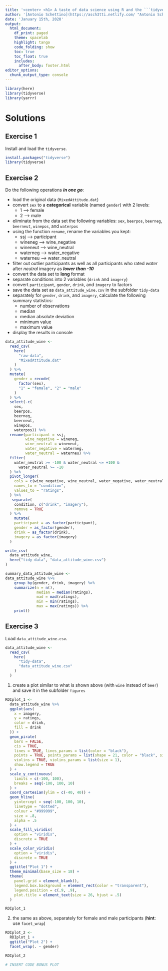 ```yaml
---
title: '<center> <h1> A taste of data science using R and the ```tidyverse``` -- Solutions </h1> </center>'
author: '[Antonio Schettino](https://asch3tti.netlify.com/ "Antonio Schettino")'
date: 'January 15th, 2020'
output:
  html_document:
    df_print: paged
    theme: spacelab
    highlight: tango
    code_folding: show
    toc: true
    toc_float: true
    includes:
      after_body: footer.html
editor_options: 
  chunk_output_type: console
---
```


```r

library(here)
library(tidyverse)
library(yarrr)

```

# Solutions

## Exercise 1

Install and load the ```tidyverse```.

```r

install.packages("tidyverse")
library(tidyverse)

```

## Exercise 2

Do the following operations _**in one go**_:

* load the original data (```MixedAttitude.dat```)
* convert ```sex``` to a **categorical** variable (named ```gender```) with 2 levels:
    - 1 --> female
    - 2 --> male
* eliminate from the data set the following variables: ```sex```, ```beerpos```, ```beerneg```, ```beerneut```, ```winepos```, and ```waterpos```
* using the function ```rename```, rename the variables you kept:
    - ssj --> participant
    - wineneg --> wine_negative
    - wineneut --> wine_neutral
    - waterneg --> water_negative
    - waterneu --> water_neutral
* filter out outlier participants as well as all participants who rated _water_ after _neutral_ imagery as _**lower than -10**_
* convert the data set to **long** format
* separate conditions into 2 variables (```drink``` and ```imagery```)
* convert ```participant```, ```gender```, ```drink```, and ```imagery``` to factors
* save the data set as ```data_attitude_wine.csv``` in the subfolder ```tidy-data```
* separately for ```gender```, ```drink```, and ```imagery```, calculate the following summary statistics:
    - number of observations
    - median
    - median absolute deviation
    - minimum value
    - maximum value
* display the results in console

```r

data_attitude_wine <-
  read_csv(
    here(
      "raw-data",
      "MixedAttitude.dat"
    )
  ) %>%
  mutate(
    gender = recode(
      factor(sex),
      "1" = "female", "2" = "male"
    )
  ) %>%
  select(-c(
    sex,
    beerpos,
    beerneg,
    beerneut,
    winepos,
    waterpos)) %>%
  rename(participant = ssj,
         wine_negative = wineneg,
         wine_neutral = wineneut,
         water_negative = waterneg,
         water_neutral = waterneu) %>%
  filter(
    water_neutral >= -100 & water_neutral <= +100 &
      water_neutral >= -10
  ) %>%
  pivot_longer(
    cols = c(wine_negative, wine_neutral, water_negative, water_neutral),
    names_to = "condition",
    values_to = "ratings",
  ) %>%
   separate(
    condition, c("drink", "imagery"),
    remove = TRUE
  ) %>%
    mutate(
    participant = as_factor(participant),
    gender = as_factor(gender),
    drink = as_factor(drink),
    imagery = as_factor(imagery)
  )

write_csv(
  data_attitude_wine,
  here("tidy-data", "data_attitude_wine.csv")
)

summary_data_attitude_wine <-
data_attitude_wine %>%
    group_by(gender, drink, imagery) %>%
    summarize(n = n(),
              median = median(ratings),
              mad = mad(ratings),
              min = min(ratings),
              max = max(ratings)) %>%
    print()

```

## Exercise 3

Load ```data_attitude_wine.csv```.

```r

data_attitude_wine <-
  read_csv(
    here(
      "tidy-data",
      "data_attitude_wine.csv"
    )
  )

```

1. create a plot similar to what is shown above (with ```wine``` instead of ```beer```) and save it in the subfolder ```figures```

```r

RDIplot_1 <-
  data_attitude_wine %>%
  ggplot(aes(
    x = imagery,
    y = ratings,
    color = drink,
    fill = drink
  )) +
  geom_pirate(
    bars = FALSE,
    cis = TRUE,
    lines = TRUE, lines_params = list(color = "black"),
    points = TRUE, points_params = list(shape = 21, color = "black", size = 5, alpha = .4),
    violins = TRUE, violins_params = list(size = 1),
    show.legend = TRUE
  ) +
  scale_y_continuous(
    limits = c(-100, 100),
    breaks = seq(-100, 100, 10)
  ) +
  coord_cartesian(ylim = c(-40, 40)) +
  geom_hline(
    yintercept = seq(-100, 100, 10),
    linetype = "dotted",
    colour = "#999999",
    size = .8,
    alpha = .5
  ) +
  scale_fill_viridis(
    option = "viridis",
    discrete = TRUE
  ) +
  scale_color_viridis(
    option = "viridis",
    discrete = TRUE
  ) +
  ggtitle("Plot 1") +
  theme_minimal(base_size = 18) +
  theme(
    panel.grid = element_blank(),
    legend.box.background = element_rect(color = "transparent"),
    legend.position = c(.9, .9),
    plot.title = element_text(size = 26, hjust = .5)
  )

RDIplot_1

```

2. the same as above, separately for female and male participants (**hint**: use ```facet_wrap```)

```r

RDIplot_2 <-
  RDIplot_1 +
  ggtitle("Plot 2") +
  facet_wrap(. ~ gender)

RDIplot_2

```

```r

# INSERT CODE BONUS PLOT

```

















